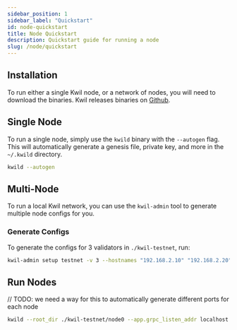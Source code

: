 ```yaml
---
sidebar_position: 1
sidebar_label: "Quickstart"
id: node-quickstart
title: Node Quickstart
description: Quickstart guide for running a node
slug: /node/quickstart
---
```


## Installation

To run either a single Kwil node, or a network of nodes, you will need to download the binaries.  Kwil releases
binaries on [Github](<https://github.com/kwilteam/binary-releases/releases>).

## Single Node

To run a single node, simply use the `kwild` binary with the `--autogen` flag.  This will automatically generate a
genesis file, private key, and more in the `~/.kwild` directory.

```bash
kwild --autogen
```

## Multi-Node

To run a local Kwil network, you can use the `kwil-admin` tool to generate multiple node configs for you.

### Generate Configs

To generate the configs for 3 validators in `./kwil-testnet`, run:

```bash
kwil-admin setup testnet -v 3 --hostnames "192.168.2.10" "192.168.2.20" "192.168.2.30" --output-dir ./kwil-testnet
```

## Run Nodes

// TODO: we need a way for this to automatically generate different ports for each node
```bash
kwild --root_dir ./kwil-testnet/node0 --app.grpc_listen_addr localhost:50051 --app.http_listen_addr localhost:8080 --chain.p2p.listen_addr "tcp://0.0.0.0:26656" --chain.rpc.listen_addr "tcp://127.0.0.1:26657"
```